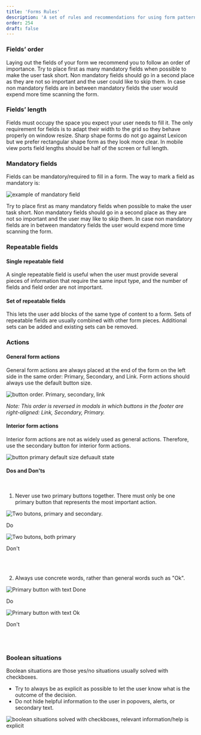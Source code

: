 ```yaml
---
title: 'Forms Rules'
description: 'A set of rules and recommendations for using form patterns in portal.'
order: 254
draft: false
---
```



### Fields’ order

Laying out the fields of your form we recommend you to follow an order of importance. Try to place first as many mandatory fields when possible to make the user task short. Non mandatory fields should go in a second place as they are not so important and the user could like to skip them. In case non mandatory fields are in between mandatory fields the user would expend more time scanning the form.

### Fields’ length

Fields must occupy the space you expect your user needs to fill it. The only requirement for fields is to adapt their width to the grid so they behave properly on window resize. Sharp shape forms do not go against Lexicon but we prefer rectangular shape form as they look more clear.
In mobile view ports field lengths should be half of the screen or full length.

### Mandatory fields

Fields can be mandatory/required to fill in a form. The way to mark a field as mandatory is:

![example of mandatory field](/images/lexicon/InputMandatory.jpg)

Try to place first as many mandatory fields when possible to make the user task short. Non mandatory fields should go in a second place as they are not so important and the user may like to skip them. In case non mandatory fields are in between mandatory fields the user would expend more time scanning the form.

### Repeatable fields

#### Single repeatable field

A single repeatable field is useful when the user must provide several pieces of information that require the same input type, and the number of fields and field order are not important.

#### Set of repeatable fields

This lets the user add blocks of the same type of content to a form. Sets of repeatable fields are usually combined with other form pieces. Additional sets can be added and existing sets can be removed.

### Actions

#### General form actions

General form actions are always placed at the end of the form on the left side in the same order: Primary, Secondary, and Link. Form actions should always use the default button size.

![button order. Primary, secondary, link](/images/lexicon/ButtonOrder.png)

_Note: This order is reversed in modals in which buttons in the footer are right-aligned: Link, Secondary, Primary._

#### Interior form actions

Interior form actions are not as widely used as general actions. Therefore, use the secondary button for interior form actions.

![button primary default size defuault state](/images/lexicon/ButtonIconSecondary.png)

#### Dos and Don'ts

<br />

1. Never use two primary buttons together. There must only be one primary button that represents the most important action.

<Grid templateColumns="1fr 1fr" autoRows="auto" gap="2rem">
	<Grid.Item>
		<div class="image-container">
			<img
				src="/images/lexicon/FormButtonPrimaryDo.jpg"
				alt="Two butons, primary and secondary."
			/>
		</div>
		<p class="do">Do</p>
	</Grid.Item>
	<Grid.Item>
		<div class="image-container">
			<img
				src="/images/lexicon/FormButtonPrimaryDont.jpg"
				alt="Two butons, both primary"
			/>
		</div>
		<p class="dont">Don't</p>
	</Grid.Item>
</Grid>

<br/>
<br/>

2. Always use concrete words, rather than general words such as "Ok".

<Grid templateColumns="1fr 1fr" autoRows="auto" gap="2rem">
	<Grid.Item>
		<div class="image-container">
			<img
				src="/images/lexicon/FormButtonPrimaryTextDo.jpg"
				alt="Primary button with text Done"
			/>
		</div>
		<p class="do">Do</p>
	</Grid.Item>
	<Grid.Item>
		<div class="image-container">
			<img
				src="/images/lexicon/FormButtonPrimaryTextDont.jpg"
				alt="Primary button with text Ok"
			/>
		</div>
		<p class="dont">Don't</p>
	</Grid.Item>
</Grid>

<br/>
<br/>

### Boolean situations

Boolean situations are those yes/no situations usually solved with checkboxes.

-   Try to always be as explicit as possible to let the user know what is the outcome of the decision.
-   Do not hide helpful information to the user in popovers, alerts, or secondary text.

![boolean situations solved with checkboxes, relevant information/help is explicit](/images/lexicon/FormBooleanSituations.jpg)
